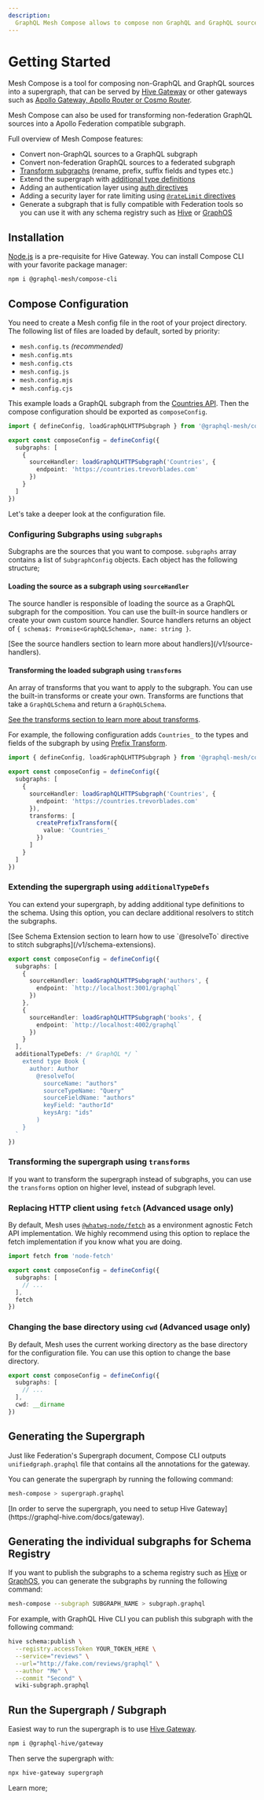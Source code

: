 ```yaml
---
description:
  GraphQL Mesh Compose allows to compose non GraphQL and GraphQL sources into a supergraph
---
```



# Getting Started

Mesh Compose is a tool for composing non-GraphQL and GraphQL sources into a supergraph, that can be
served by [Hive Gateway](https://graphql-hive.com/docs/gateway/introduction) or other gateways such
as [Apollo Gateway, Apollo Router or Cosmo Router](/v1/consume-in-other-gateways).

Mesh Compose can also be used for transforming non-federation GraphQL sources into a Apollo
Federation compatible subgraph.

Full overview of Mesh Compose features:

- Convert non-GraphQL sources to a GraphQL subgraph
- Convert non-federation GraphQL sources to a federated subgraph
- [Transform subgraphs](/v1/transforms) (rename, prefix, suffix fields and types etc.)
- Extend the supergraph with
  [additional type definitions](/v1/configuration#extending-the-supergraph-using-additionaltypedefs)
- Adding an authentication layer using [auth directives](/v1/auth)
- Adding a security layer for rate limiting using [`@rateLimit` directives](/v1/rate-limit)
- Generate a subgraph that is fully compatible with Federation tools so you can use it with any
  schema registry such as [Hive](https://graphql-hive.com/docs/gateway/supergraph-proxy-source) or
  [GraphOS](https://graphql-hive.com/docs/gateway/supergraph-proxy-source)

## Installation

[Node.js](https://nodejs.org) is a pre-requisite for Hive Gateway. You can install Compose CLI with
your favorite package manager:

```sh npm2yarn
npm i @graphql-mesh/compose-cli
```

## Compose Configuration

You need to create a Mesh config file in the root of your project directory. The following list of
files are loaded by default, sorted by priority:

- `mesh.config.ts` _(recommended)_
- `mesh.config.mts`
- `mesh.config.cts`
- `mesh.config.js`
- `mesh.config.mjs`
- `mesh.config.cjs`

This example loads a GraphQL subgraph from the [Countries API](https://countries.trevorblades.com).
Then the compose configuration should be exported as `composeConfig`.

```ts filename="mesh.config.ts"
import { defineConfig, loadGraphQLHTTPSubgraph } from '@graphql-mesh/compose-cli'

export const composeConfig = defineConfig({
  subgraphs: [
    {
      sourceHandler: loadGraphQLHTTPSubgraph('Countries', {
        endpoint: 'https://countries.trevorblades.com'
      })
    }
  ]
})
```

Let's take a deeper look at the configuration file.

### Configuring Subgraphs using `subgraphs`

Subgraphs are the sources that you want to compose. `subgraphs` array contains a list of
`SubgraphConfig` objects. Each object has the following structure;

#### Loading the source as a subgraph using `sourceHandler`

The source handler is responsible of loading the source as a GraphQL subgraph for the composition.
You can use the built-in source handlers or create your own custom source handler. Source handlers
returns an object of `{ schema$: Promise<GraphQLSchema>, name: string }`.

<Callout>
  [See the source handlers section to learn more about handlers](/v1/source-handlers).
</Callout>

#### Transforming the loaded subgraph using `transforms`

An array of transforms that you want to apply to the subgraph. You can use the built-in transforms
or create your own. Transforms are functions that take a `GraphQLSchema` and return a
`GraphQLSchema`.

<Callout>[See the transforms section to learn more about transforms](/v1/transforms).</Callout>

For example, the following configuration adds `Countries_` to the types and fields of the subgraph
by using [Prefix Transform](/v1/transforms/prefix).

```ts filename="mesh.config.ts" {12-16}
import { defineConfig, loadGraphQLHTTPSubgraph } from '@graphql-mesh/compose-cli'

export const composeConfig = defineConfig({
  subgraphs: [
    {
      sourceHandler: loadGraphQLHTTPSubgraph('Countries', {
        endpoint: 'https://countries.trevorblades.com'
      }),
      transforms: [
        createPrefixTransform({
          value: 'Countries_'
        })
      ]
    }
  ]
})
```

### Extending the supergraph using `additionalTypeDefs`

You can extend your supergraph, by adding additional type definitions to the schema. Using this
option, you can declare additional resolvers to stitch the subgraphs.

<Callout>
  [See Schema Extension section to learn how to use `@resolveTo` directive to stitch
  subgraphs](/v1/schema-extensions).
</Callout>

```ts filename="mesh.config.ts" {14-25}
export const composeConfig = defineConfig({
  subgraphs: [
    {
      sourceHandler: loadGraphQLHTTPSubgraph('authors', {
        endpoint: `http://localhost:3001/graphql`
      })
    },
    {
      sourceHandler: loadGraphQLHTTPSubgraph('books', {
        endpoint: `http://localhost:4002/graphql`
      })
    }
  ],
  additionalTypeDefs: /* GraphQL */ `
    extend type Book {
      author: Author
        @resolveTo(
          sourceName: "authors"
          sourceTypeName: "Query"
          sourceFieldName: "authors"
          keyField: "authorId"
          keysArg: "ids"
        )
    }
  `
})
```

### Transforming the supergraph using `transforms`

If you want to transform the supergraph instead of subgraphs, you can use the `transforms` option on
higher level, instead of subgraph level.

### Replacing HTTP client using `fetch` (Advanced usage only)

By default, Mesh uses [`@whatwg-node/fetch`](https://github.com/ardatan/whatwg-node) as a
environment agnostic Fetch API implementation. We highly recommend using this option to replace the
fetch implementation if you know what you are doing.

```ts filename="mesh.config.ts" {7}
import fetch from 'node-fetch'

export const composeConfig = defineConfig({
  subgraphs: [
    // ...
  ],
  fetch
})
```

### Changing the base directory using `cwd` (Advanced usage only)

By default, Mesh uses the current working directory as the base directory for the configuration
file. You can use this option to change the base directory.

```ts filename="mesh.config.ts" {7}
export const composeConfig = defineConfig({
  subgraphs: [
    // ...
  ],
  cwd: __dirname
})
```

## Generating the Supergraph

Just like Federation's Supergraph document, Compose CLI outputs `unifiedgraph.graphql` file that
contains all the annotations for the gateway.

You can generate the supergraph by running the following command:

```sh
mesh-compose > supergraph.graphql
```

<Callout>
  [In order to serve the supergraph, you need to setup Hive
  Gateway](https://graphql-hive.com/docs/gateway).
</Callout>

## Generating the individual subgraphs for Schema Registry

If you want to publish the subgraphs to a schema registry such as
[Hive](https://graphql-hive.com/docs/gateway/supergraph-proxy-source) or
[GraphOS](https://graphql-hive.com/docs/gateway/supergraph-proxy-source), you can generate the
subgraphs by running the following command:

```sh
mesh-compose --subgraph SUBGRAPH_NAME > subgraph.graphql
```

<Callout>
For example, with GraphQL Hive CLI you can publish this subgraph with the following command:

```sh
hive schema:publish \
  --registry.accessToken YOUR_TOKEN_HERE \
  --service="reviews" \
  --url="http://fake.com/reviews/graphql" \
  --author "Me" \
  --commit "Second" \
  wiki-subgraph.graphql
```

</Callout>

## Run the Supergraph / Subgraph

Easiest way to run the supergraph is to use [Hive Gateway](https://graphql-hive.com/docs/gateway).

```sh
npm i @graphql-hive/gateway
```

Then serve the supergraph with:

```sh
npx hive-gateway supergraph
```

Learn more;

<Cards>
  <Cards.Card
    arrow
    title="Serve the generated API with Hive Gateway"
    href="https://graphql-hive.com/docs/gateway"
  />
  <Cards.Card
    arrow
    title="Serve the generated API with other gateways"
    href="/v1/consume-in-other-gateways"
  />
</Cards>
